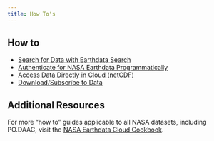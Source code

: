 ```yaml
---
title: How To's
---
```


## How to

- [Search for Data with Earthdata Search](https://nasa-openscapes.github.io/earthdata-cloud-cookbook/how-tos/find-data/earthdata_search.html)
- [Authenticate for NASA Earthdata Programmatically](../external/NASA_Earthdata_Authentication.ipynb)
- [Access Data Directly in Cloud (netCDF)](../external/Direct_S3_Access_NetCDF.ipynb)
- [Download/Subscribe to Data](DataSubscriberDownloader.qmd)

## Additional Resources
For more "how to" guides applicable to all NASA datasets, including PO.DAAC, visit the [NASA Earthdata Cloud Cookbook](https://nasa-openscapes.github.io/earthdata-cloud-cookbook/). 
